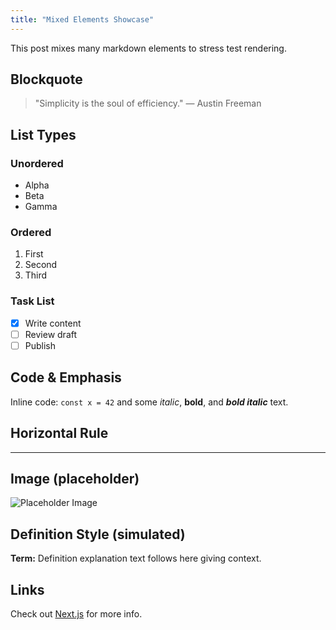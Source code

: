```yaml
---
title: "Mixed Elements Showcase"
---
```


This post mixes many markdown elements to stress test rendering.

## Blockquote

> "Simplicity is the soul of efficiency." — Austin Freeman

## List Types

### Unordered

- Alpha
- Beta
- Gamma

### Ordered

1. First
2. Second
3. Third

### Task List

- [x] Write content
- [ ] Review draft
- [ ] Publish

## Code & Emphasis

Inline code: `const x = 42` and some *italic*, **bold**, and ***bold italic*** text.

## Horizontal Rule

---

## Image (placeholder)

![Placeholder Image](https://via.placeholder.com/800x400 "Example")

## Definition Style (simulated)

**Term:** Definition explanation text follows here giving context.

## Links

Check out [Next.js](https://nextjs.org) for more info.
